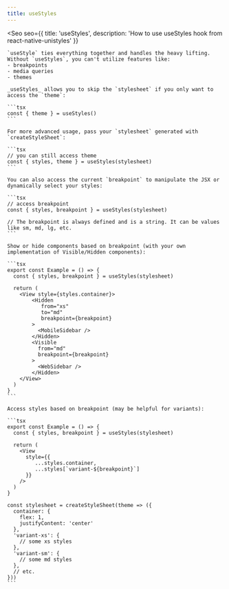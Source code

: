 ```yaml
---
title: useStyles
---
```



<Seo
    seo={{
        title: 'useStyles',
        description: 'How to use useStyles hook from react-native-unistyles'
    }}
>
    `useStyle` ties everything together and handles the heavy lifting. Without `useStyles`, you can't utilize features like:
    - breakpoints
    - media queries
    - themes

    _useStyles_ allows you to skip the `stylesheet` if you only want to access the `theme`:

    ```tsx
    const { theme } = useStyles()
    ```

    For more advanced usage, pass your `stylesheet` generated with `createStyleSheet`:

    ```tsx
    // you can still access theme
    const { styles, theme } = useStyles(stylesheet)
    ```

    You can also access the current `breakpoint` to manipulate the JSX or dynamically select your styles:

    ```tsx
    // access breakpoint
    const { styles, breakpoint } = useStyles(stylesheet)

    // The breakpoint is always defined and is a string. It can be values like sm, md, lg, etc.
    ```

    Show or hide components based on breakpoint (with your own implementation of Visible/Hidden components):

    ```tsx
    export const Example = () => {
      const { styles, breakpoint } = useStyles(stylesheet)

      return (
        <View style={styles.container}>
            <Hidden
               from="xs"
               to="md"
               breakpoint={breakpoint}
            >
              <MobileSidebar />
            </Hidden>
            <Visible
              from="md"
              breakpoint={breakpoint}
            >
              <WebSidebar />
            </Hidden>
        </View>
      )
    }
    ```

    Access styles based on breakpoint (may be helpful for variants):

    ```tsx
    export const Example = () => {
      const { styles, breakpoint } = useStyles(stylesheet)

      return (
        <View
          style={{
             ...styles.container,
             ...styles[`variant-${breakpoint}`]
          }}
        />
      )
    }

    const stylesheet = createStyleSheet(theme => ({
      container: {
        flex: 1,
        justifyContent: 'center'
      },
      'variant-xs': {
        // some xs styles
      },
      'variant-sm': {
        // some md styles
      },
      // etc.
    }))
    ```

</Seo>
